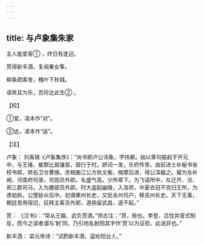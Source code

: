 ```yaml
---
---
---
```

title: 与卢象集朱家
---




主人能爱客① ，终日有逢迎。

贳得新丰酒，复闻秦女筝。

柳条疏客舍，槐叶下秋城。

语笑且为乐，吾将达此生② 。

【校】

①爱，凌本作“对”。

②达，凌本作“适”。

【注】

卢象： 刘禹锡《卢象集序》：“尚书郎卢公讳象，字纬卿。始以章句振起于开元中，与王维、崔颢比肩骧首，鼓行于时。妍词一发，乐府传贵。由前进士补秘书省校书郎，转右卫仓曹掾。丞相曲江公方执文衡，揣摩后进，得公深器之。擢为左补阙，河南府司录，司勋员外郎。名盛气高，少所卑下。为飞语所中，左迁齐、汾、郑三郡司马，入为膳部员外郎。时大盗起幽陵，入洛师，中夏衣冠不克归王所，为虏劫执，公堕胁从伍中。初谪果州长史，又贬永州司户，移吉州长史。天下无事，朝廷思用宿旧，征拜主客员外郎，道病留武昌，遂不起。”

贳： 《汉书》：“常从王媪、武负贳酒。”师古注：“贳，赊也。李登、吕忱并音式制反，而今之读者谓与‘射’同，乃引地名射阳其字作‘贳’以为证验，此说非也。”

新丰酒： 梁元帝诗：“试酌新丰酒，遥劝阳台人。”